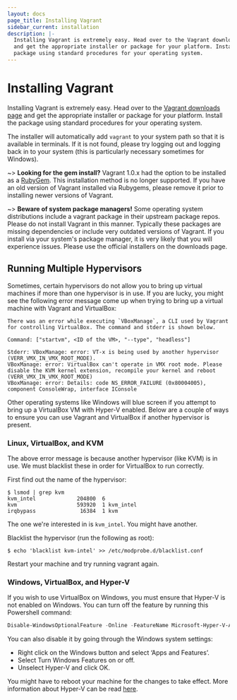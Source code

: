 ```yaml
---
layout: docs
page_title: Installing Vagrant
sidebar_current: installation
description: |-
  Installing Vagrant is extremely easy. Head over to the Vagrant downloads page
  and get the appropriate installer or package for your platform. Install the
  package using standard procedures for your operating system.
---
```


# Installing Vagrant

Installing Vagrant is extremely easy. Head over to the
[Vagrant downloads page](/downloads.html) and get the appropriate installer or
package for your platform. Install the package using standard procedures for
your operating system.

The installer will automatically add `vagrant` to your system path
so that it is available in terminals. If it is not found, please try
logging out and logging back in to your system (this is particularly
necessary sometimes for Windows).

~> **Looking for the gem install?** Vagrant 1.0.x had the option to
be installed as a [RubyGem](https://en.wikipedia.org/wiki/RubyGems).
This installation method is no longer supported. If you have an old version
of Vagrant installed via Rubygems, please remove it prior to installing newer
versions of Vagrant.

~> **Beware of system package managers!** Some operating system
distributions include a vagrant package in their upstream package repos.
Please do not install Vagrant in this manner. Typically these packages are
missing dependencies or include very outdated versions of Vagrant. If you
install via your system's package manager, it is very likely that you will
experience issues. Please use the official installers on the downloads page.

## Running Multiple Hypervisors

Sometimes, certain hypervisors do not allow you to bring up virtual machines
if more than one hypervisor is in use. If you are lucky, you might see the following
error message come up when trying to bring up a virtual machine with Vagrant and
VirtualBox:

```text
There was an error while executing `VBoxManage`, a CLI used by Vagrant for controlling VirtualBox. The command and stderr is shown below.

Command: ["startvm", <ID of the VM>, "--type", "headless"]

Stderr: VBoxManage: error: VT-x is being used by another hypervisor (VERR_VMX_IN_VMX_ROOT_MODE).
VBoxManage: error: VirtualBox can't operate in VMX root mode. Please disable the KVM kernel extension, recompile your kernel and reboot
(VERR_VMX_IN_VMX_ROOT_MODE)
VBoxManage: error: Details: code NS_ERROR_FAILURE (0x80004005), component ConsoleWrap, interface IConsole
```

Other operating systems like Windows will blue screen if you attempt to bring up
a VirtualBox VM with Hyper-V enabled. Below are a couple of ways to ensure you
can use Vagrant and VirtualBox if another hypervisor is present.

### Linux, VirtualBox, and KVM

The above error message is because another hypervisor (like KVM) is in use.
We must blacklist these in order for VirtualBox to run correctly.

First find out the name of the hypervisor:

```shell-session
$ lsmod | grep kvm
kvm_intel             204800  6
kvm                   593920  1 kvm_intel
irqbypass              16384  1 kvm
```

The one we're interested in is `kvm_intel`. You might have another.

Blacklist the hypervisor (run the following as root):

```shell-session
$ echo 'blacklist kvm-intel' >> /etc/modprobe.d/blacklist.conf
```

Restart your machine and try running vagrant again.

### Windows, VirtualBox, and Hyper-V

If you wish to use VirtualBox on Windows, you must ensure that Hyper-V is not enabled
on Windows. You can turn off the feature by running this Powershell command:

```powershell
Disable-WindowsOptionalFeature -Online -FeatureName Microsoft-Hyper-V-All
```

You can also disable it by going through the Windows system settings:

- Right click on the Windows button and select ‘Apps and Features’.
- Select Turn Windows Features on or off.
- Unselect Hyper-V and click OK.

You might have to reboot your machine for the changes to take effect. More information
about Hyper-V can be read [here](https://docs.microsoft.com/en-us/virtualization/hyper-v-on-windows/quick-start/enable-hyper-v).
